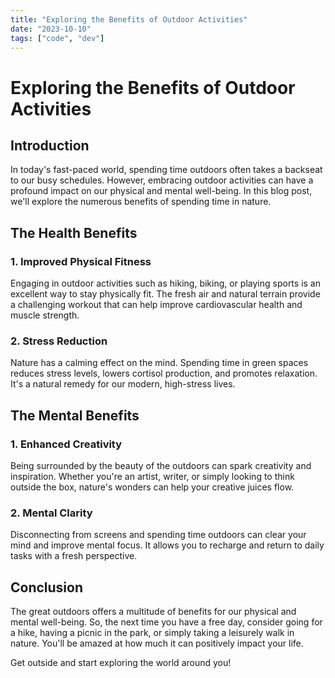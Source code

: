 ```yaml
---
title: "Exploring the Benefits of Outdoor Activities"
date: "2023-10-10"
tags: ["code", "dev"]
---
```


# Exploring the Benefits of Outdoor Activities

## Introduction

In today's fast-paced world, spending time outdoors often takes a backseat to our busy schedules. However, embracing outdoor activities can have a profound impact on our physical and mental well-being. In this blog post, we'll explore the numerous benefits of spending time in nature.

## The Health Benefits

### 1. Improved Physical Fitness

Engaging in outdoor activities such as hiking, biking, or playing sports is an excellent way to stay physically fit. The fresh air and natural terrain provide a challenging workout that can help improve cardiovascular health and muscle strength.

### 2. Stress Reduction

Nature has a calming effect on the mind. Spending time in green spaces reduces stress levels, lowers cortisol production, and promotes relaxation. It's a natural remedy for our modern, high-stress lives.

## The Mental Benefits

### 1. Enhanced Creativity

Being surrounded by the beauty of the outdoors can spark creativity and inspiration. Whether you're an artist, writer, or simply looking to think outside the box, nature's wonders can help your creative juices flow.

### 2. Mental Clarity

Disconnecting from screens and spending time outdoors can clear your mind and improve mental focus. It allows you to recharge and return to daily tasks with a fresh perspective.

## Conclusion

The great outdoors offers a multitude of benefits for our physical and mental well-being. So, the next time you have a free day, consider going for a hike, having a picnic in the park, or simply taking a leisurely walk in nature. You'll be amazed at how much it can positively impact your life.

Get outside and start exploring the world around you!

